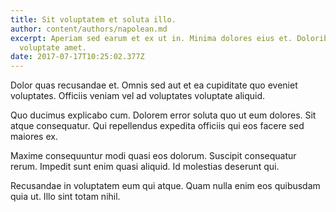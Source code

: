 ```yaml
---
title: Sit voluptatem et soluta illo.
author: content/authors/napolean.md
excerpt: Aperiam sed earum et ex ut in. Minima dolores eius et. Doloribus earum
  voluptate amet.
date: 2017-07-17T10:25:02.377Z
---
```

Dolor quas recusandae et. Omnis sed aut et ea cupiditate quo eveniet voluptates. Officiis veniam vel ad voluptates voluptate aliquid.
 Quo ducimus explicabo cum. Dolorem error soluta quo ut eum dolores. Sit atque consequatur. Qui repellendus expedita officiis qui eos facere sed maiores ex.
 Maxime consequuntur modi quasi eos dolorum. Suscipit consequatur rerum. Impedit sunt enim quasi aliquid. Id molestias deserunt qui.
 Recusandae in voluptatem eum qui atque. Quam nulla enim eos quibusdam quia ut. Illo sint totam nihil.